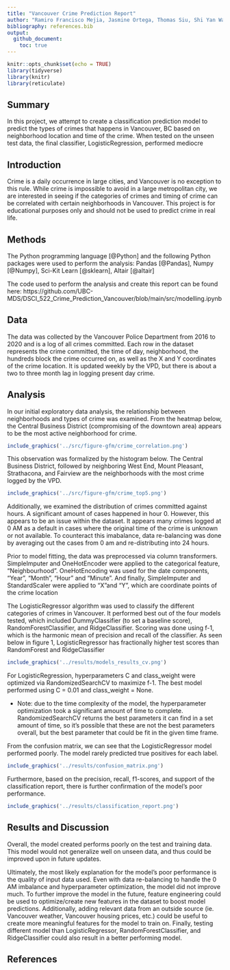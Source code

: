 ```yaml
---
title: "Vancouver Crime Prediction Report"
author: "Ramiro Francisco Mejia, Jasmine Ortega, Thomas Siu, Shi Yan Wang </br>"
bibliography: references.bib
output: 
  github_document:
    toc: true
---
```


```r
knitr::opts_chunk$set(echo = TRUE)
library(tidyverse)
library(knitr)
library(reticulate)
```

## Summary

In this project, we attempt to create a classification prediction model to predict the types of crimes that happens in Vancouver, BC based on neighborhood location and time of the crime. When tested on the unseen test data, the final classifier, LogisticRegression, performed mediocre

## Introduction

Crime is a daily occurrence in large cities, and Vancouver is no exception to this rule. While crime is impossible to avoid in a large metropolitan city, we are interested in seeing if the categories of crimes and timing of crime can be correlated with certain neighborhoods in Vancouver. This project is for educational purposes only and should not be used to predict crime in real life. 

## Methods
The Python programming language [@Python] and the following Python packages were used to perform the analysis: Pandas [@Pandas], Numpy [@Numpy], Sci-Kit Learn [@sklearn], Altair [@altair]


The code used to perform the analysis and create this report can be found here: https://github.com/UBC-MDS/DSCI_522_Crime_Prediction_Vancouver/blob/main/src/modelling.ipynb


## Data
The data was collected by the Vancouver Police Department from 2016 to 2020 and is a log of all crimes committed. Each row in the dataset represents the crime committed, the time of day, neighborhood, the hundreds block the crime occurred on, as well as the X and Y coordinates of the crime location. It is updated weekly by the VPD, but there is about a two to three month lag in logging present day crime. 

## Analysis
In our initial exploratory data analysis, the relationship between neighborhoods and types of crime was examined. From the heatmap below, the Central Business District (compromising of the downtown area) appears to be the most active neighborhood for crime. 

```r

include_graphics('../src/figure-gfm/crime_correlation.png')

```

This observation was formalized by the histogram below. The Central Business District, followed by neighboring West End, Mount Pleasant, Strathacona, and Fairview are the neighborhoods with the most crime logged by the VPD. 

```r

include_graphics('../src/figure-gfm/crime_top5.png')

```

Additionally, we examined the distribution of crimes committed against hours. A significant amount of cases happened in hour 0. However, this appears to be an issue within the dataset. It appears many crimes logged at 0 AM as a default in cases where the original time of the crime is unknown or not available. To counteract this imabalance, data re-balancing was done by averaging out the cases from 0 am and re-distributing into 24 hours.



Prior to model fitting, the data was preprocessed via column transformers. SimpleImputer and OneHotEncoder were applied to the categorical feature, "Neighbourhood". OneHotEncoding was used for the date components, "Year", "Month", "Hour" and "Minute". And finally, SimpleImputer and StandardScaler were applied to "X"and "Y", which are coordinate points of the crime location

The LogisticRegressor algorithm was used to classify the different categories of crimes in Vancouver. It performed best out of the four models tested, which included DummyClassifier (to set a baseline score), RandomForestClassifier, and RidgeClassifier. Scoring was done using f-1, which is the harmonic mean of precision and recall of the classifier. As seen below in figure 1, LogisticRegressor has fractionally higher test scores than RandomForest and RidgeClassifier


```r

include_graphics('../results/models_results_cv.png')

```


For LogisticRegression, hyperparameters C and class_weight were optimized via RandomizedSearchCV to maximize f-1. The best model performed using C = 0.01 and class_weight = None. 


  - Note: due to the time complexity of the model, the hyperparameter optimization took a significant amount of time to complete. RandomizedSearchCV returns the best parameters it can find in a set amount of time, so it's possible that these are not the best parameters overall, but the best parameter that could be fit in the given time frame.


From the confusion matrix, we can see that the LogisticRegressor model performed poorly. The model rarely predicted true positives for each label. 

```r

include_graphics('../results/confusion_matrix.png')

```
Furthermore, based on the precision, recall, f1-scores, and support of the classification report, there is further confirmation of the model's poor performance. 
```r

include_graphics('../results/classification_report.png')

```

## Results and Discussion
Overall, the model created performs poorly on the test and training data. This model would not generalize well on unseen data, and thus could be improved upon in future updates. 

Ultimately, the most likely explanation for the model's poor performance is the quality of input data used. Even with data re-balancing to handle the 0 AM imbalance and hyperparameter optimization, the model did not improve much. To further improve the model in the future, feature engineering could be used to optimize/create new features in the dataset to boost model predictions. Additionally, adding relevant data from an outside source (ie. Vancouver weather, Vancouver housing prices, etc.) could be useful to create more meaningful features for the model to train on. Finally, testing different model than LogisticRegressor, RandomForestClassifier, and RidgeClassifier could also result in a better performing model. 


## References

